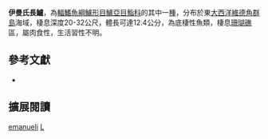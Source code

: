 {{Speciesbox 
| genus = Liopropoma
| species = emanueli
| status = NE
| status_system = IUCN3.1
| authority = [[Wirtz|Wirtz]] & [[Schliewen|Schliewen]], 2012
| synonyms = 
}}

'''伊曼氏長鱸'''，為[[輻鰭魚綱|輻鰭魚綱]][[鱸形目|鱸形目]][[鱸亞目|鱸亞目]][[鮨科|鮨科]]的其中一[[種|種]]，分布於東[[大西洋|大西洋]][[維德角群島|維德角群島]]海域，棲息深度20-32公尺，體長可達12.4公分，為底棲性魚類，棲息[[珊瑚礁|珊瑚礁]]區，屬肉食性，生活習性不明。

== 參考文獻 ==
*{{FishBase_species|genus=Liopropoma|species=emanueli|year=2016|month=9}}

== 擴展閱讀 ==
{{refbegin}}
{{wikispecies-inline|Liopropoma emanueli|伊曼氏長鱸}}
{{refend}}
{{Taxonbar|from=Q13766559}}

[[Category:長鱸屬|emanueli]]
[[Category:2012年描述的鱼类|L]]

{{鱸形目小作品}}